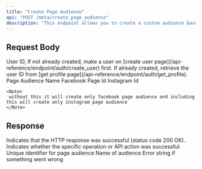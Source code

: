 ```yaml
---
title: "Create Page Audience"
api: "POST /meta/create_page_audience"
description: "This endpoint allows you to create a custom audience based on user interactions with a specific Facebook Page. It enables advertisers to target people who have engaged with the page through actions such as likes, comments, shares, or visits."
---
```


## Request Body

<ParamField body="userId" type="string" required>
    User ID, If not already created, make a user on [create user
	page](/api-reference/endpoint/auth/create_user) first. If already created,
	retrieve the user ID from [get profile
	page](/api-reference/endpoint/auth/get_profile).
</ParamField>
<ParamField body="name" type="string" required>
	Page Audience Name
</ParamField>
<ParamField body="fbPageId" type="string" required>
	Facebook Page Id
</ParamField>
<ParamField body="instagramId" type="string">
	Instagram Id

    <Note>
     without this it will create only facebook page audience and including this will create only instagram page audience
    </Note>

</ParamField>

## Response

<ResponseField name="success" type="boolean">
	Indicates that the HTTP response was successful (status code 200 OK).
</ResponseField>

<ResponseField name="results" type="object" >
    <Expandable title="Results Object">
        <ResponseField name="success" type="boolean" >
			Indicates whether the specific operation or API action was successful.
        </ResponseField>
        <ResponseField name="audience" type="object" >
            <Expandable title="Audience Object">
                <ResponseField name="id" type="string" >
                    Unique identifier for page audience
                </ResponseField>
                <ResponseField name="name" type="string" >
                    Name of audience
                </ResponseField>
            </Expandable>
            <ResponseField name="error" type="string">
                Error string if something went wrong
            </ResponseField>
        </ResponseField>
    </Expandable>

</ResponseField>

